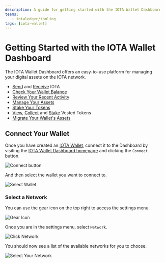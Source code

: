 ```yaml
---
description: A guide for getting started with the IOTA Wallet Dashboard including managing staked and vested assets, migrating your Stardust assets and managing your accounts and balances.
teams:
   - iotaledger/tooling
tags: [iota-wallet]
---
```


# Getting Started with the IOTA Wallet Dashboard

The IOTA Wallet  Dashboard offers an easy-to-use platform for managing your digital assets on the IOTA network.

- [Send](./how-to/basics.mdx#send-coins) and [Receive](./how-to/basics.mdx#receive-coins) IOTA
- [Check Your Wallet Balance](./how-to/basics.mdx#assets-and-activity-overview)
- [Review Your Recent Activity](./how-to/basics.mdx#assets-and-activity-overview)
- [Manage Your Assets](./how-to/assets.mdx)
- [Stake Your Tokens](./how-to/stake.mdx)
- [View](./how-to/vesting.mdx#view-currently-vested-tokens), [Collect](./how-to/vesting.mdx#collect-vesting-rewards) and [Stake](./how-to/vesting.mdx#stake-vested-tokens) Vested Tokens
- [Migrate Your Wallet's Assets](./how-to/migration.mdx)

## Connect Your Wallet

Once you have created an [IOTA Wallet](../iota-wallet/getting-started.mdx), connect it to the Dashboard by visiting the [IOTA Wallet Dashboard homepage](https://wallet-dashboard.iota.org/) and clicking the `Connect` button.

   ![Connect button](/img/about-iota/iota-wallet-dashboard/getting-started/connect-wallet.png)

And then select the wallet you want to connect to.

   ![Select Wallet](/img/about-iota/iota-wallet-dashboard/getting-started/select-wallet.png)

### Select a Network

You can use the gear icon on the top right to access the settings menu.

   ![Gear Icon](/img/about-iota/iota-wallet-dashboard/getting-started/gear-icon.png)

Once you are in the settings menu, select `Network`.

   ![Click Network](/img/about-iota/iota-wallet-dashboard/getting-started/click-network.png)

You should now see a list of the available networks for you to choose.

   ![Select Your Network](/img/about-iota/iota-wallet-dashboard/getting-started/select-network.png)
